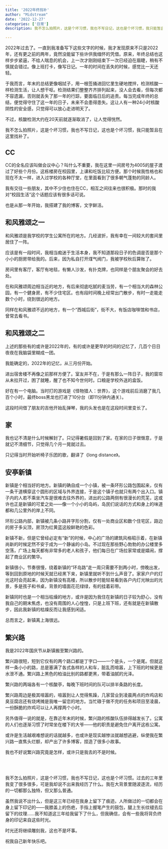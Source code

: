 ```yaml
---
title: '2022年终找补'
author: "Midstream"
date: '2022-12-27'
categories: ['日常']
description: 我不怎么拍照片，这是个坏习惯，我也不写日记，这也是个坏习惯，我只能暂且在这里找补了。

---
```


2022年过去了。一直到我准备写下这些文字的时候，我才发现原来不只是2022年，还有更之前的两年，竟然没能留下些许供我缅怀的凭借。原来，年终总结也这样步步紧逼，不给人喘息的机会，上一次才刚刚结束下一次已经迫在眉睫，稍有不慎就会错过。像上班打卡，像写日记。一年的时间在丢失的时候，感觉比一天还轻。

于我而言，年末的总结更像咽拭子，用一根签捅进回忆里生硬地搅拌，检测核酸一样检测生活，让人想干呕。检测结果们整整齐齐排列起来，没人会去看，但每次都不容遗漏，否则就丢失了那一年的行踪，要面临日后的追责。每当完成年终的总结，便觉得守住了这一年的日子，未来不会患得患失。这让人有一种24小时核酸阴性的安全感，只觉得可以放心走进明天了。

不过，核酸检测大约在20天前就逐渐取消了，让人觉得恍然。

我不怎么拍照片，这是个坏习惯，我也不写日记，这也是个坏习惯，我只能暂且在这里找补了。

## CC

CC的全名应该叫做会议中心？叫什么不重要，我在这里一间房号为4005的屋子渡过了好些个月份。这栋楼房在校园里，上课和吃饭比较方便。那个时候我性格也和现在不太一样，进入过学校的各种厅堂，在里面看到了很多朝气蓬勃的同龄人。

我有交往一些朋友，其中不少住也住在CC，相互之间往来也很积极。那时的我对“校园生活”这个话题应该有很多话可说。

也是从那一年开始，我搭建了我的博客，文字鲜活。

## 和风雅颂之一

和风雅颂是我学校的学生公寓所在的地方。几经波折，我有幸在一间较大的套间里居住了一阵。

应该是有一段时间，我相当痴迷于生活本身，我不知道那段日子的色调是否是那个小小的厨房带给我的。后来，因为私自打开煤气阀门，我被学校秋后算账了。

房间里有客厅，客厅有地毯，有懒人沙发，有扑克牌，也同样是个朋友聚会的好去处。

在和风雅颂周边相当近的地方，有后来彻底吃腻的麦当劳，有一个相当大的森林公园，有一个健身房，有不少住宅区。也有段时间晚上经常出门散步，有时一走能走数个小时，绕到很远的地方。

同样在和风雅颂不远的地方，有一个“西城后街”，街不大，有饭店咖啡馆和书店，曾常去看书。

## 和风雅颂之二

上述的那些有的或许是2022年的，有的或许是更早的时间的记忆了，几百个日日夜夜在我脑袋里糊成一团。

我能确定的，2022年的记忆，从三月份开始。

进出宿舍楼不再像之前那样方便了。室友并不在，于是有那么一阵日子，我的窗帘从未拉开过，困了就睡，醒了也不知今世何时。口粮是学校外送的盒饭。

好在有一个电脑。当时打的游戏是《怪物猎人：世界》，这个游戏前后消磨了我几百个小时，最终boss黑龙也打进了10分台（即11分钟内通关）。

这段时间借了朋友的吉他开始乱弹琴，我的头发也是在这段时间里变长了。

## 家

我也记不清是什么时候解封了。只记得暑假是回到了家。在家的日子很惬意，于是就记不清细节，只觉得几个月一晃就过去。

只记得当时开始听椅子乐团的歌，翻译了《long distance》。

## 安亭新镇

新镇是个相当好的地方。新镇的确自成一个小镇，被一条环形公路包围起来，仅有一条干道横穿这个圆形的区域与外界连接，于是这个镇子也就只有两个出入口。镇子内的人若不乘坐汽车是很难去往外界的，进出的公路两侧有很漫长的荒芜，这或许也正是新镇的可爱之处——像一个小小的岛屿，岛民们说话的方式和身上的味道都和几公里外的岸上不同。

环形公路内部，新镇被几条小路井字形分割，仅有一处商业区和数个住宅区，路边的房子多尖顶，房顶为红黄蓝这般鲜艳的色彩。

新镇不新，但是它曾经必定有“新”的时候，中心的广场的建筑风格昭示着，在新镇尚新的时候定然不安于成为一个静谧的小岛。不过现在那些野心勃勃的办公楼里多空荡，广场上每天都有非常多的老人和孩子，他们每日在广场拉家常或是嬉闹，撑起了商业区的繁华。

新镇很小，节奏很慢，绕着新镇的“环岛路”走一周只需要不到两小时，傍晚出发，等到回到原地的时候天就已经黑下来，新镇里就听不到什么声音了。家家户户的灯光这时会亮起来，因为新镇没有高楼，所以散步时能轻易看到各户内灯光映出的光景，多是孩子和书桌，背景的墙面花花绿绿，有的挂着彩带。

新镇同时也是一个相当枯燥的地方，或许是因为我住在新镇的日子较为舒心，没有我自己的期末焦虑，也没有周围的人心惶惶，只是上班下班，还有就是在新镇散步，因此我新镇的枯燥反而让我感到闲适。

总而言之，新镇离上海很远。

## 繁兴路

我是2022年国庆节从新镇搬至繁兴路的。

繁兴路很短，短到它仅有的两个路口都是丁字口——一个是头，一个是尾。但就这样一条小小的路，总是塞满了各式各样的人和车，脏乱而喧嚣，上下班的时候更是水泄不通。繁兴路上黑色的柏油比别的路都更黑，带着油腻的光泽。

繁兴路的两端各有一个核酸亭，每晚下班时间的队可以排半条路的长度。

繁兴路周边是极其喧嚣的，喧嚣到让人觉得焦躁，几家营业到凌晨两点的炸鸡店和臭豆腐店还有烧烤摊是我唯一留恋的地方。当忙碌于做不完的任务和项目至凌晨，一份酥脆的炸鸡可以让人再撑两个小时。

另外值得一说的就是，在靠近年末的时候，繁兴路的核酸队伍排得越发长了。公寓的人们也逐渐习惯了时常坐在楼下的大爷——他的职责是避免住户离开这栋公寓。

或许是生活越艰难想说的话就越多，也或许是现实越惨淡就越想逃避，纵使我在繁兴路一直焦头烂额，却产出了许多博客，捏造了很多小故事。

我也不好说繁兴路究竟是怎样，或许只是我去的不是时候。

<br></br>

我不怎么拍照片，这是个坏习惯，我也不写日记，这也是个坏习惯。过去的三年里我变了很多很多，可是我却说不出来我经历了什么。我在大背景里随波逐流，经历的一切都那么独特，但又那么普通。

虽然我说不出什么，但是这三年已经在我身上留下了痕迹。人所做过的一切都会在身上留下印记的——我膝盖上的伤疤，手指上握笔产生的鼓包，腿上生长纹褪去后留下的纹理……我不知道这三年给我留下了什么，但我确信，会有一些我将背负终身的印记来自这些时光。

时光还将继续雕刻我，这也不是坏事。

祝我自己新年快乐吧。